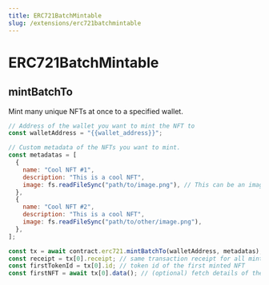 ```yaml
---
title: ERC721BatchMintable
slug: /extensions/erc721batchmintable
---
```


# ERC721BatchMintable

## mintBatchTo

Mint many unique NFTs at once to a specified wallet.

```javascript
// Address of the wallet you want to mint the NFT to
const walletAddress = "{{wallet_address}}";

// Custom metadata of the NFTs you want to mint.
const metadatas = [
  {
    name: "Cool NFT #1",
    description: "This is a cool NFT",
    image: fs.readFileSync("path/to/image.png"), // This can be an image url or file
  },
  {
    name: "Cool NFT #2",
    description: "This is a cool NFT",
    image: fs.readFileSync("path/to/other/image.png"),
  },
];

const tx = await contract.erc721.mintBatchTo(walletAddress, metadatas);
const receipt = tx[0].receipt; // same transaction receipt for all minted NFTs
const firstTokenId = tx[0].id; // token id of the first minted NFT
const firstNFT = await tx[0].data(); // (optional) fetch details of the first minted NFT
```
